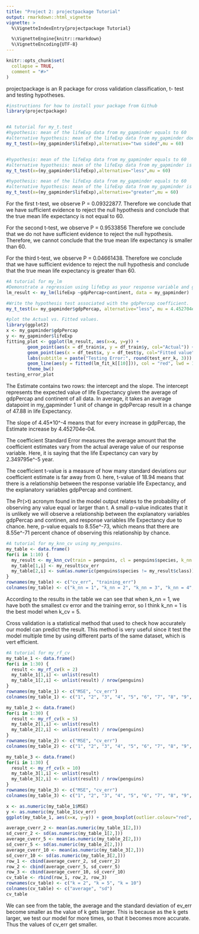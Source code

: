 ```yaml
---
title: "Project 2: projectpackage Tutorial"
output: rmarkdown::html_vignette
vignette: >
  %\VignetteIndexEntry{projectpackage Tutorial}

  %\VignetteEngine{knitr::rmarkdown}
  %\VignetteEncoding{UTF-8}
---
```


```r
knitr::opts_chunk$set(
  collapse = TRUE,
  comment = "#>"
)
```
projectpackage is an R package for cross validation classification, t- test and testing hypotheses.

```r

#instructions for how to install your package from Github
library(projectpackage)
```


```r


```



```r
#A tutorial for my_t.test
#hypothesis: mean of the lifeExp data from my_gapminder equals to 60
#alternative hypothesis: mean of the lifeExp data from my_gapminder does not equal to 60
my_t_test(x=(my_gapminder$lifeExp),alternative="two sided",mu = 60)


#hypothesis: mean of the lifeExp data from my_gapminder equals to 60
#alternative hypothesis: mean of the lifeExp data from my_gapminder is smaller than 60
my_t_test(x=(my_gapminder$lifeExp),alternative="less",mu = 60)

#hypothesis: mean of the lifeExp data from my_gapminder equals to 60
#alternative hypothesis: mean of the lifeExp data from my_gapminder is larger than 60
my_t_test(x=(my_gapminder$lifeExp),alternative="greater",mu = 60)

```
For the first t-test, we observe P = 0.09322877. Therefore we conclude that we have sufficient evidence to reject the null hypothesis and conclude that the true mean life expectancy is not equal to 60.

For the second t-test, we observe P = 0.9533856 Therefore we conclude that we do not have sufficient evidence to reject the null hypothesis. Therefore, we cannot conclude that the true mean life expectancy is smaller than 60.

For the third t-test, we observe P = 0.04661438. Therefore we conclude that we  have sufficient evidence to reject the null hypothesis and conclude that the true mean life expectancy is greater than 60.
```r
#A tutorial for my_lm
#Demonstrate a regression using lifeExp as your response variable and gdpPercap and continent as explanatory variables
lm_result <- my_lm(lifeExp ~gdpPercap+continent, data = my_gapminder)

#Write the hypothesis test associated with the gdpPercap coefficient.
my_t_test(x= my_gapminder$gdpPercap, alternative="less", mu = 4.452704e-04)

#plot the Actual vs. Fitted values.
library(ggplot2)
x <- my_gapminder$gdpPercap
y <- my_gapminder$lifeExp
fitting_plot <- ggplot(lm_result, aes(x=x, y=y)) +
        geom_point(aes(x = df_train$x, y = df_train$y, col="Actual")) +
        geom_point(aes(x = df_test$x, y = df_test$y, col="Fitted value")) +
        labs(subtitle = paste("Testing Error:", round(test_err_k, 3))) + 
        geom_line(aes(y = fitted(lm_fit_k[[10]])), col = "red", lwd = 1.5) +
        theme_bw()
testing_error_plot
```
The Estimate contains two rows: the intercept and the slope. The intercept represents the expected value of life Expectancy given the average of gdpPercap and continent of all data. In average, it takes an average datapoint in my_gapminder 1 unit of change in gdpPercap result in a change of 47.88 in life Expectancy.

The slope of 4.45*10^-4 means that for every increase in gdpPercap, the Estimate increase by 4.452704e-04.

The coefficient Standard Error measures the average amount that the coefficient estimates vary from the actual average value of our response variable. Here, it is saying that the life Expectancy can vary by 2.349795e^-5 year. 

The coefficient t-value is a measure of how many standard deviations our coefficient estimate is far away from 0. here, t-value of 18.94 means that there is a relationship between the response variable life Expectancy, and the explanatory variables gdpPercap and continent.

The Pr(>t) acronym found in the model output relates to the probability of observing any value equal or larger than t. A small p-value indicates that it is unlikely we will observe a relationship between the explanatory variables gdpPercap and continen, and response variables life Expectancy due to chance. here, p-value equals to 8.55e^-73, which means that there are 8.55e^-71 percent chance of observing this relationship by chance.


```r
#A tutorial for my_knn_cv using my_penguins.
my_table <- data.frame()
for(i in 1:10) {
  my_result <- my_knn_cv(train = penguins, cl = penguins$species, k_nn = i, k_cv = 5 )
  my_table[1,i] <- my_result$cv_err
  my_table[2,i] <- sum(as.numeric(penguins$species != my_result$class)) / nrow(penguins)
}
rownames(my_table) <- c("cv_err", "training_err")
colnames(my_table) <- c("k_nn = 1", "k_nn = 2", "k_nn = 3", "k_nn = 4", "k_nn = 5", "k_nn = 6", "k_nn = 7", "k_nn = 8", "k_nn = 9", "k_nn = 10")
```

According to the results in the table we can see that when k_nn = 1, we have both the smallest cv error and the training error, so I think k_nn = 1 is the best model when k_cv = 5. 

Cross validation is a statistical method that used to check how accurately our model can predict the result. This method is very useful since it test the model multiple time by using different parts of the same dataset, which is vert efficient.

```r
#A tutorial for my_rf_cv
my_table_1 <- data.frame()
for(i in 1:30) {
  result <- my_rf_cv(k = 2)
  my_table_1[1,i] <- unlist(result)
  my_table_1[2,i] <- unlist(result) / nrow(penguins)
}
rownames(my_table_1) <- c("MSE", "cv_err")
colnames(my_table_1) <- c("1", "2", "3", "4", "5", "6", "7", "8", "9", "10")

my_table_2 <- data.frame()
for(i in 1:30) {
  result <- my_rf_cv(k = 5)
  my_table_2[1,i] <- unlist(result)
  my_table_2[2,i] <- unlist(result) / nrow(penguins)
}
rownames(my_table_2) <- c("MSE", "cv_err")
colnames(my_table_2) <- c("1", "2", "3", "4", "5", "6", "7", "8", "9", "10")

my_table_3 <- data.frame()
for(i in 1:30) {
  result <- my_rf_cv(k = 10)
  my_table_3[1,i] <- unlist(result)
  my_table_3[2,i] <- unlist(result) / nrow(penguins)
}
rownames(my_table_3) <- c("MSE", "cv_err")
colnames(my_table_3) <- c("1", "2", "3", "4", "5", "6", "7", "8", "9", "10")

```

```r
x <- as.numeric(my_table_1$MSE)
y <- as.numeric(my_table_1$cv_err)
ggplot(my_table_1, aes(x=x, y=y)) + geom_boxplot(outlier.colour="red", outlier.shape=8, outlier.size=4)
```

```r
average_cverr_2 <- mean(as.numeric(my_table_1[2,]))
sd_cverr_2 <- sd(as.numeric(my_table_1[2,]))
average_cverr_5 <- mean(as.numeric(my_table_2[2,]))
sd_cverr_5 <- sd(as.numeric(my_table_2[2,]))
average_cverr_10 <- mean(as.numeric(my_table_3[2,]))
sd_cverr_10 <- sd(as.numeric(my_table_3[2,]))
row_1 <- cbind(average_cverr_2, sd_cverr_2)
row_2 <- cbind(average_cverr_5, sd_cverr_5)
row_3 <- cbind(average_cverr_10, sd_cverr_10)
cv_table <- rbind(row_1, row_2, row_3)
rownames(cv_table) <- c("k = 2", "k = 5", "k = 10")
colnames(cv_table) <- c("average", "sd")
cv_table
```
We can see from the table, the average and the standard deviation of ev_err become smaller as the value of k gets larger. This is because as the k gets larger, we test our model for more times, so that it becomes more accurate. Thus the values of cv_err get smaller.
